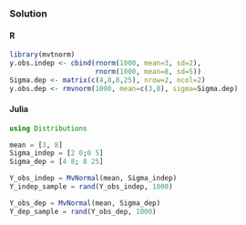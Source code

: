 ### Solution {.tabset}

#### R
```r
library(mvtnorm)
y.obs.indep <- cbind(rnorm(1000, mean=3, sd=2),
                     rnorm(1000, mean=8, sd=5))
Sigma.dep <- matrix(c(4,8,8,25), nrow=2, ncol=2)
y.obs.dep <- rmvnorm(1000, mean=c(3,8), sigma=Sigma.dep)

```

#### Julia
```julia
using Distributions

mean = [3, 8]
Sigma_indep = [2 0;0 5]
Sigma_dep = [4 8; 8 25]

Y_obs_indep = MvNormal(mean, Sigma_indep)
Y_indep_sample = rand(Y_obs_indep, 1000)

Y_obs_dep = MvNormal(mean, Sigma_dep)
Y_dep_sample = rand(Y_obs_dep, 1000)

```
